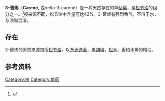 {{chembox
| Verifiedfields = changed
| Watchedfields = changed
| verifiedrevid = 401944796
|   Name = 3-蒈烯
|   ImageFile = 3-Caren.svg
<!-- | ImageSize = 100px -->
|   ImageName = 3-蒈烯
|   IUPACName = 3,7,7-trimethylbicyclo[4.1.0]hept-3-ene
| Section1 = {{Chembox Identifiers
|   ChemSpiderID_Ref = {{chemspidercite|correct|chemspider}}
| ChemSpiderID = 10660720
| ChEMBL_Ref = {{ebicite|changed|EBI}}
| ChEMBL = 506854
| InChI = 1/C10H16/c1-7-4-5-8-9(6-7)10(8,2)3/h6-8H,4-5H2,1-3H3
| InChIKey = KALFVDDBBPRATR-UHFFFAOYAY
| StdInChI_Ref = {{stdinchicite|correct|chemspider}}
| StdInChI = 1S/C10H16/c1-7-4-5-8-9(6-7)10(8,2)3/h6-8H,4-5H2,1-3H3
| StdInChIKey_Ref = {{stdinchicite|correct|chemspider}}
| StdInChIKey = KALFVDDBBPRATR-UHFFFAOYSA-N
| CASNo_Ref = {{cascite|correct|CAS}}
| CASNo = 13466-78-9
| PubChem = 26049
|   SMILES = CC2(C)C\1CCC(C)/C=C/12
}}
| Section2 = {{Chembox Properties
|   Formula = C<sub>10</sub>H<sub>16</sub>
|   MolarMass = 136.24
|   Density = 0.867 g/cm<sup>3</sup>
|   MeltingPt = 
|   BoilingPt = 168-169 °C（705 mmHg）
  }}
}}

'''3-蒈烯'''（'''Carene''', 或delta-3-carene）是一种天然存在的单[[萜烯|萜烯]]，是[[松节油|松节油]]的组分之一。<ref>{{Cite web |url=http://hazmap.nlm.nih.gov/category-details?id=817&table=copytblagents |title=Haz-Map Agents |access-date=2013-12-12 |archive-url=https://web.archive.org/web/20130704172657/http://hazmap.nlm.nih.gov/category-details?id=817&table=copytblagents |archive-date=2013-07-04 |dead-url=yes }}</ref>视来源不同，松节油中含量可达42%。3-蒈烯有强烈香气，不溶于水，与油脂混溶。
== 存在==
3-蒈烯的天然来源包括[[松节油|松节油]]，以及[[迷迭香|迷迭香]]，[[黑胡椒|黑胡椒]]，[[松屬|松木]]，香柏木等的精油。
==参考资料==
{{Reflist}}
[[Category:味|Category:味]]
[[Category:单萜|Category:单萜]]